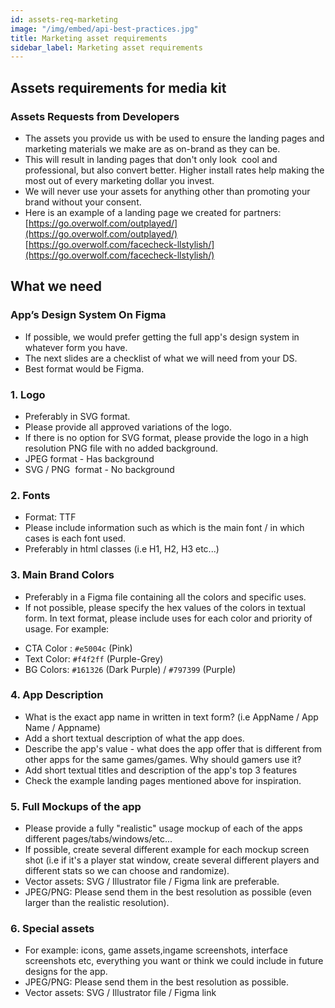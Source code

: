 ```yaml
---
id: assets-req-marketing
image: "/img/embed/api-best-practices.jpg"
title: Marketing asset requirements
sidebar_label: Marketing asset requirements
---
```


##  Assets requirements for media kit

### Assets Requests from Developers
-   The assets you provide us with be used to ensure the landing pages and marketing materials we make are as on-brand as they can be.
-   This will result in landing pages that don't only look  cool and professional, but also convert better. Higher install rates help making the most out of every marketing dollar you invest.  
-   We will never use your assets for anything other than promoting your brand without your consent.
-   Here is an example of a landing page we created for partners:  
  [https://go.overwolf.com/outplayed/](https://go.overwolf.com/outplayed/)
  [https://go.overwolf.com/facecheck-llstylish/](https://go.overwolf.com/facecheck-llstylish/)

## What we need
### App’s Design System On Figma
-   If possible, we would prefer getting the full app's design system in whatever form you have. 
-   The next slides are a checklist of what we will need from your DS. 
-   Best format would be Figma.

### 1.  Logo
 -   Preferably in SVG format.
 -   Please provide all approved variations of the logo.
 -   If there is no option for SVG format, please provide the logo in a high resolution PNG file with no added background.
-   JPEG format - Has background
-   SVG / PNG  format - No background


### 2. Fonts
-   Format: TTF
-   Please include information such as which is the main font / in which cases is each font used.
-   Preferably in html classes (i.e H1, H2, H3 etc...)

### 3. Main Brand Colors
-   Preferably in a Figma file containing all the colors and specific uses.
-   If not possible, please specify the hex values of the colors in textual form. In text format, please include uses for each color and priority of usage. For example:  
* CTA Color : `#e5004c` (Pink)
* Text Color: `#f4f2ff` (Purple-Grey)
* BG Colors: `#161326` (Dark Purple) / `#797399` (Purple)
                    
### 4. App Description
-   What is the exact app name in written in text form? (i.e AppName / App Name / Appname)
-   Add a short textual description of what the app does.
-   Describe the app's value - what does the app offer that is different from other apps for the same games/games. Why should gamers use it?
-   Add short textual titles and description of the app's top 3 features
-   Check the example landing pages mentioned above for inspiration.

### 5. Full Mockups of the app
-   Please provide a fully "realistic" usage mockup of each of the apps different pages/tabs/windows/etc...
-   If possible, create several different example for each mockup screen shot (i.e if it's a player stat window, create several different players and different stats so we can choose and randomize). 
-   Vector assets: SVG / Illustrator file / Figma link are preferable.  
-   JPEG/PNG: Please send them in the best resolution as possible (even larger than the realistic resolution).

### 6. Special assets
-   For example: icons, game assets,ingame screenshots, interface screenshots etc, everything you want or think we could include in future designs for the app.
-   JPEG/PNG: Please send them in the best resolution as possible.
-   Vector assets: SVG / Illustrator file / Figma link
